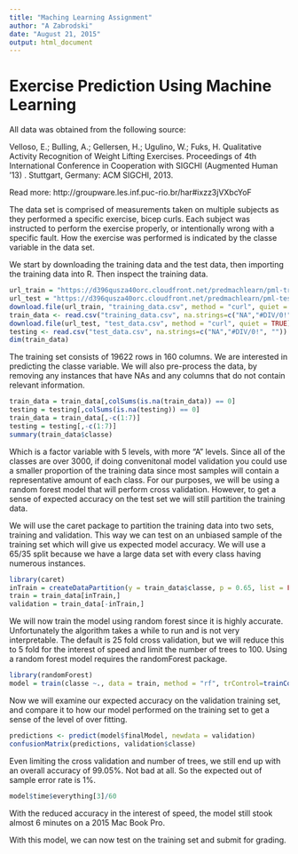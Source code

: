 ```yaml
---
title: "Maching Learning Assignment"
author: "A Zabrodski"
date: "August 21, 2015"
output: html_document
---
```


Exercise Prediction Using Machine Learning
==========================================

All data was obtained from the following source:

Velloso, E.; Bulling, A.; Gellersen, H.; Ugulino, W.; Fuks, H. Qualitative Activity Recognition of Weight Lifting Exercises. Proceedings of 4th International Conference in Cooperation with SIGCHI (Augmented Human '13) . Stuttgart, Germany: ACM SIGCHI, 2013.

Read more: http://groupware.les.inf.puc-rio.br/har#ixzz3jVXbcYoF

The data set is comprised of measurements taken on multiple subjects as they performed a specific exercise, bicep curls. Each subject was instructed to perform the exercise properly, or intentionally wrong with a specific fault. How the exercise was performed is indicated by the classe variable in the data set. 

We start by downloading the training data and the test data, then importing the training data into R. Then inspect the training data. 
```r
url_train = "https://d396qusza40orc.cloudfront.net/predmachlearn/pml-training.csv"
url_test = "https://d396qusza40orc.cloudfront.net/predmachlearn/pml-testing.csv"
download.file(url_train, "training_data.csv", method = "curl", quiet = TRUE)
train_data <- read.csv("training_data.csv", na.strings=c("NA","#DIV/0!", ""))
download.file(url_test, "test_data.csv", method = "curl", quiet = TRUE)
testing <- read.csv("test_data.csv", na.strings=c("NA","#DIV/0!", ""))
dim(train_data)
```
The training set consists of 19622 rows in 160 columns. We are interested in predicting the classe variable. We will also pre-process the data, by removing any instances that have NAs and any columns that do not contain relevant information. 
```r
train_data = train_data[,colSums(is.na(train_data)) == 0]
testing = testing[,colSums(is.na(testing)) == 0]
train_data = train_data[,-c(1:7)]
testing = testing[,-c(1:7)]
summary(train_data$classe)
```
Which is a factor variable with 5 levels, with more "A" levels. Since all of the classes are over 3000, if doing convenitonal model validation you could use a smaller proportion of the training data since most samples will contain a representative amount of each class. For our purposes, we will be using a random forest model that will perform cross validation. However, to get a sense of expected accuracy on the test set we will still partition the training data.

We will use the caret package to partition the training data into two sets, training and validation. This way we can test on an unbiased sample of the training set which will give us expected model accuracy. We will use a 65/35 split because we have a large data set with every class having numerous instances.
```r
library(caret)
inTrain = createDataPartition(y = train_data$classe, p = 0.65, list = FALSE)
train = train_data[inTrain,]
validation = train_data[-inTrain,]
```
We will now train the model using random forest since it is highly accurate. Unfortunately the algorithm takes a while to run and is not very interpretable. The default is 25 fold cross validation, but we will reduce this to 5 fold for the interest of speed and limit the number of trees to 100. Using a random forest model requires the randomForest package.
```r
library(randomForest)
model = train(classe ~., data = train, method = "rf", trControl=trainControl(number = 5), ntree = 100)
```
Now we will examine our expected accuracy on the validation training set, and compare it to how our model performed on the training set to get a sense of the level of over fitting.
```r
predictions <- predict(model$finalModel, newdata = validation)
confusionMatrix(predictions, validation$classe)
```
Even limiting the cross validation and number of trees, we still end up with an overall accuracy of 99.05%. Not bad at all. So the expected out of sample error rate is 1%. 
```r
model$time$everything[3]/60
```
With the reduced accuracy in the interest of speed, the model still stook almost 6 minutes on a 2015 Mac Book Pro. 

With this model, we can now test on the training set and submit for grading. 